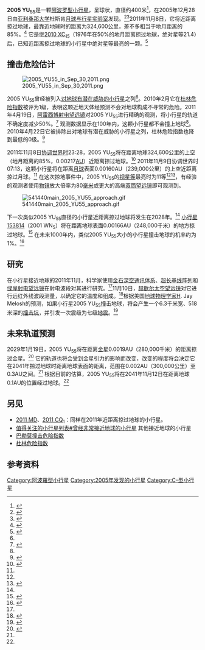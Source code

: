 {{noteTA
|G1=地震
}}
{{DISPLAYTITLE:2005 YU<sub>55</sub>}}
{{Infobox planet
|width           = 
|name            = 2005 YU<sub>55</sub>
|symbol          = 
|background      = #FFFFC0
|image           = [[File:2005YU55-20111107.jpg|300px]]
|caption         = 小行星2005 YU<sub>55</sub>的雷达照片，照片拍摄时距离地球约138万千米。<ref>{{cite web|title=NASA Releases Radar Movie of Asteroid 2005 YU55|url=http://www.nasa.gov/mission_pages/asteroids/news/yu55-20111108.html|publisher=NASA|accessdate=2011-11-09|date=11.08.11|archive-date=2011-11-09|archive-url=https://web.archive.org/web/20111109220832/http://www.nasa.gov/mission_pages/asteroids/news/yu55-20111108.html|dead-url=no}}</ref>
|discovery_ref   = 
|discoverer      = 
|discovered      = 2005年12月28日
|discovery_site   = [[亚利桑那大学|亚利桑那大学]]杜斯肯[[月球与行星实验室|月球与行星实验室]]
|mp_name         =   <!--(Minor planet name)-->
|mp_category     =  [[阿波罗型小行星|阿波罗型]]
|alt_names       =   <!--(Alternative names)-->
|orbit_ref       = <ref>{{cite web|url=http://ssd.jpl.nasa.gov/sbdb.cgi?sstr=2005%20YU55;orb=0;cov=0;log=0;cad=0#elem|title=喷气推进实验室小天体数据库中关于2005 YU55的参数|accessdate=2011-04-11|archive-date=2012-03-04|archive-url=https://web.archive.org/web/20120304082807/http://ssd.jpl.nasa.gov/sbdb.cgi?sstr=2005%20YU55;orb=0;cov=0;log=0;cad=0#elem|dead-url=no}}</ref>
|epoch           = 2455400.5
|aphelion        = 1.632991009699647[[天文单位|AU]]
|perihelion      = 0.6524195875268725[[天文单位|AU]]
|semimajor       = 1.14270529861326[[天文单位|AU]]
|eccentricity    = 0.4290570033073075
|period          = 446.1694天
|avg_speed       = 0.8068684092014691度/天
|inclination     = 0.5135194114728462度
|asc_node        = 39.30458461341819度
|mean_anomaly    = 26.09429934348985度
|arg_peri        = 268.7914730729627度
|satellites      = 
|dimensions      = 400米
|mass            = 
|density         = 
|surface_grav    =   <!--(Equatorial surface gravity)-->
|escape_velocity = 
|sidereal_day    = 18小时
|axial_tilt      = 
|pole_ecliptic_lat =   <!--(Pole ecliptic latitude)-->
|pole_ecliptic_lon =   <!--(Pole ecliptic longitude)-->
|albedo          = 
|temp_name1      = 
|mean_temp_1     = 
|max_temp_1      = 
|temp_name2      = 
|max_temp_2      = 
|spectral_type   = [[C-型小行星|C型]]
|abs_magnitude   = +21.929
}}

'''2005 YU<sub>55</sub>'''是一颗[[阿波罗型小行星|阿波罗型]][[小行星|小行星]]，呈球状，直径约400米<ref>{{cite web|url=http://www.jpl.nasa.gov/news/news.cfm?release=2010-144|title=Radar Clicks Asteroid's Pic|author=[[喷气推进实验室|JPL]]|accessdate=2011-04-11|date=2010-04-29|archive-date=2011-06-05|archive-url=https://web.archive.org/web/20110605030105/http://www.jpl.nasa.gov/news/news.cfm?release=2010-144|dead-url=no}}</ref>，在2005年12月28日由[[亚利桑那大学|亚利桑那大学]]杜斯肯[[月球与行星实验室|月球与行星实验室]]发现。<ref name="potentially_dangerous">{{cite web|url=http://www.minorplanetcenter.net/iau/lists/Dangerous.html|title=List Of The Potentially Hazardous Asteroids (PHAs)|accessdate=2011-04-11|date=2011-04-10|author=IAU Minor Planet Center|archive-date=2011-04-05|archive-url=https://web.archive.org/web/20110405091148/http://www.minorplanetcenter.net/iau/lists/Dangerous.html|dead-url=no}}</ref><ref>{{cite web|url=http://space.kexue.com/2011/0410/15895.html|title=最危险小行星11月飞过地球 比地月距离还近|accessdate=2011-04-11|date=2011-04-10|archive-url=https://web.archive.org/web/20110415092519/http://space.kexue.com/2011/0410/15895.html|archive-date=2011-04-15|dead-url=yes}}</ref>2011年11月8日，它将近距离掠过地球，最靠近地球时的距离为324,600公里，差不多相当于地月距离的85%。<ref name="NASA2011-332">{{cite web
  |date=2011-10-26
  |title=NASA in Final Preparations for Nov. 8 Asteroid Flyby
  |publisher=NASA/JPL
  |url=http://www.jpl.nasa.gov/news/news.cfm?release=2011-332
  |accessdate=2011-10-26
  |archive-date=2012-01-13
  |archive-url=https://web.archive.org/web/20120113035736/http://www.jpl.nasa.gov/news/news.cfm?release=2011-332
  |dead-url=no
  }}</ref> 它是继[[2010_XC|2010 XC<sub>15</sub>]]（1976年在50%的地月距离掠过地球，绝对星等21.4）后，已知近距离掠过地球的小行星中绝对星等最亮的一颗。<ref name="Goldstone-planning">{{cite web
  |date=2011 Oct 29
  |title=2005 YU55 Goldstone Radar Observations Planning
  |publisher=NASA/JPL Asteroid Radar Research
  |author=Dr. [http://science.jpl.nasa.gov/people/Benner/ Lance A. M. Benner]
  |url=http://echo.jpl.nasa.gov/asteroids/2005YU55/2005YU55_planning.html
  |accessdate=2011-10-30
  |archive-date=2013-07-13
  |archive-url=https://www.webcitation.org/6I56qiO9L?url=http://echo.jpl.nasa.gov/asteroids/2005YU55/2005YU55_planning.html
  |dead-url=no
  }}</ref>

== 撞击危险估计 ==

[[File:2005_YU55_in_Sep_30,2011.png|thumb]]

2005 YU<sub>55</sub>曾经被列入[[近地小行星|对地球有潜在威胁的小行星]]之列<ref name="potentially_dangerous" />。2010年2月它在[[杜林危险指数|杜林危险指数]]被评为1级，表明这颗近地天体经预测不会对地球构成不寻常的危险。2011年4月19日，[[阿雷西博射电望远镜|阿雷西博射电望远镜]]对2005 YU<sub>55</sub>进行精确的观测，将小行星的轨道不确定度减少50%。<ref name="Cornell2010">{{cite web
  |date=2010-04-30
  |title=Arecibo telescope tracks 'potentially dangerous' asteroid within 1.5 million miles of Earth
  |publisher=Cornell Chronicle @ Cornell University
  |author=Blaine Friedlander Jr.
  |url=http://www.news.cornell.edu/stories/April10/AreciboAsteroid.html
  |accessdate=2011-05-05
  |archive-date=2013-07-13
  |archive-url=https://www.webcitation.org/6I56pYJzh?url=http://news.cornell.edu/stories/2010/04/arecibo-tracks-potentially-dangerous-asteroid
  |dead-url=no
  }}</ref> 观测数据显示在100年内，这颗小行星都不会撞上地球<ref name="Cornell2010"/>。2010年4月22日它被排除出对地球有潜在威胁的小行星之列，杜林危险指数也降到最低的0级。<ref name="removed">{{cite web|url=http://neo.jpl.nasa.gov/risk/removed.html|title=Impact Risk Removed|accessdate=2011-04-11|date=2011-04-10|archive-date=2013-09-01|archive-url=https://www.webcitation.org/6JJP0hR1D?url=http://neo.jpl.nasa.gov/risk/removed.html|dead-url=no}}</ref>

2011年11月8日[[协调世界时|协调世界时]]23:28，2005 YU<sub>55</sub>将在距离地球324,600公里的上空（地月距离的85%，0.00217[[天文单位|AU]]）近距离掠过地球。<ref name="news171">{{cite web 
  |date=2011-03-10 
  |title=Asteroid 2005 YU55 to Approach Earth on November 8, 2011 
  |publisher=NASA/JPL Near-Earth Object Program Office 
  |author=Don Yeomans, Lance Benner and Jon Giorgini 
  |url=http://neo.jpl.nasa.gov/news/news171.html 
  |accessdate=2011-05-05 
  |archive-date=2012-08-16 
  |archive-url=https://www.webcitation.org/69xUSXynp?url=http://neo.jpl.nasa.gov/news/news171.html 
  |dead-url=no 
  }}</ref> 2011年11月9日协调世界时07:13，这颗小行星将在距离[[月球|月球]]表面0.00160AU（239,000公里）的上空近距离掠过月球。<ref name="news171"/> 在这次掠地事件中，2005 YU<sub>55</sub>的[[视星等|视星等]]最亮时为11等<ref name="news171"/><ref name="NEODyS2011">{{cite web
  |title=2005YU55 Ephemerides for 9 Nov 2011
  |publisher=NEODyS (Near Earth Objects - Dynamic Site)
  |url=http://newton.dm.unipi.it/neodys/index.php?pc=1.1.3.1&n=2005YU55&oc=500&y0=2011&m0=11&d0=8&h0=0&mi0=0&y1=2011&m1=11&d1=12&h1=0&mi1=0&ti=1.0&tiu=hours
  |accessdate=2011-05-05
  |archive-date=2016-03-02
  |archive-url=https://web.archive.org/web/20160302122649/http://newton.dm.unipi.it/neodys/index.php?pc=1.1.3.1&n=2005YU55&oc=500&y0=2011&m0=11&d0=8&h0=0&mi0=0&y1=2011&m1=11&d1=12&h1=0&mi1=0&ti=1.0&tiu=hours
  |dead-url=no
  }}</ref>，有经验的观测者使用[[物镜|物镜]]放大倍率为80[[毫米|毫米]]或更大的高端[[双筒望远镜|双筒望远镜]]即可观测到。

[[File:541440main_2005_YU55_approach.gif|thumbnail]]

下一次类似2005 YU<sub>55</sub>直径的小行星近距离掠过地球将发生在2028年。<ref name="Goldstone-planning"/> [[小行星153814|小行星153814]]（2001 WN<sub>5</sub>）将在距离地球表面0.00166AU（248,000千米）的地方掠过地球。<ref name=jpl-close-WN5>{{cite web
  |date=2011-01-04 last obs (arc=14.9 years)
  |title=JPL Close-Approach Data: 153814 (2001 WN5)
  |url=http://ssd.jpl.nasa.gov/sbdb.cgi?sstr=2001WN5;cad=1#cad
  |accessdate=2011-10-16
  |archive-date=2012-03-04
  |archive-url=https://web.archive.org/web/20120304091950/http://ssd.jpl.nasa.gov/sbdb.cgi?sstr=2001WN5;cad=1#cad
  |dead-url=no
  }}</ref> 在未来1000年内，类似2005 YU<sub>55</sub>大小的小行星撞击地球的机率约为1%。<ref name="Melosh">{{cite web
| date = 2011-10-31
| title = Large asteroid to pass by Earth Nov. 8, but what if it didn't?
| publisher = Purdue University
| author = Elizabeth K. Gardner
| url = http://www.purdue.edu/newsroom/research/2011/111031T-MeloshAsteroid.html
| accessdate = 2011-11-07
| archive-date = 2011-11-04
| archive-url = https://web.archive.org/web/20111104181655/http://www.purdue.edu/newsroom/research/2011/111031T-MeloshAsteroid.html
| dead-url = no
}}</ref>

== 研究 ==
在小行星接近地球的2011年11月，科学家使用[[金石深空通讯体系|金石深空通讯体系]]、[[超长基线阵列|超长基线阵列]]和[[绿岸射电望远镜|绿岸射电望远镜]]在射电波段对其进行研究。<ref name="Goldstone-planning"/>11月10日，[[赫歇尔太空望远镜|赫歇尔太空望远镜]]对它进行远红外线波段测量，以确定它的温度和组成。<ref name="Herschel">{{cite web
| date = 06/11/2011
| title = Herschel to observe near-Earth asteroid
| publisher = UK Outreach Site for the Herschel Space Observatory
| author = chrisnorth
| url = http://herschel.cf.ac.uk/news/herschel-observe-near-earth-asteroid
| accessdate = 2011-11-07
| archive-date = 2011-11-09
| archive-url = https://web.archive.org/web/20111109071155/http://herschel.cf.ac.uk/news/herschel-observe-near-earth-asteroid
| dead-url = no
}}</ref>根据美国[[地球物理学|地球物理学家]]H. Jay Melosh的预测，如果小行星2005 YU<sub>55</sub>撞击地球，将会产生一个6.3千米宽、518米深的[[撞击坑|撞击坑]]，并引发一次震级为七级[[地震|地震]]。<ref name="huffpost">{{cite web
| date = 2011-11-04
| title = Quarter-mile-wide asteroid coming close to Earth
| publisher = The Huffington Post
| author = Marcia Dunn
| url = http://www.huffingtonpost.com/huff-wires/20111104/us-sci-asteroid-flyby/
| accessdate = 2011-11-07
| archive-date = 2011-11-09
| archive-url = https://web.archive.org/web/20111109011806/http://www.huffingtonpost.com/huff-wires/20111104/us-sci-asteroid-flyby/
| dead-url = no
}}</ref>

== 未来轨道预测 ==
2029年1月19日，2005 YU<sub>55</sub>将在距离[[金星|金星]]0.0019AU（280,000千米）的距离掠过金星。<ref name=jpl-close>{{cite web
  |date=2011-11-06 last obs
  |title=JPL Close-Approach Data: (2005 YU55)
  |url=http://ssd.jpl.nasa.gov/sbdb.cgi?sstr=2005YU55;cad=1#cad
  |accessdate=2011-05-05
  |archive-date=2012-02-01
  |archive-url=https://web.archive.org/web/20120201021911/http://ssd.jpl.nasa.gov/sbdb.cgi?sstr=2005YU55;cad=1#cad
  |dead-url=no
  }}</ref> 它的轨道也将会受到金星引力的影响而改变，改变的程度将会决定它在2041年掠过地球时距离地球表面的距离，范围在0.002AU（300,000公里）至0.3AU之间。<ref name="Goldstone-planning"/> 根据目前的估算，2005 YU<sub>55</sub>将在2041年11月12日在距离地球0.1AU的位置经过地球。<ref name=jpl-close/>

== 另见 ==
* [[2011_MD|2011 MD]]、[[2011_CQ1|2011 CQ<sub>1</sub>]]：同样在2011年近距离掠过地球的小行星。
* [[值得关注的小行星列表#曾经非常接近地球的小行星|值得关注的小行星列表#曾经非常接近地球的小行星]] 其他接近地球的小行星
* [[巴勒莫撞击危险指数|巴勒莫撞击危险指数]]
* [[杜林危险指数|杜林危险指数]]

== 参考资料 ==
{{Reflist}}

[[Category:阿波羅型小行星|Category:阿波羅型小行星]]
[[Category:2005年发现的小行星|Category:2005年发现的小行星]]
[[Category:C-型小行星|Category:C-型小行星]]